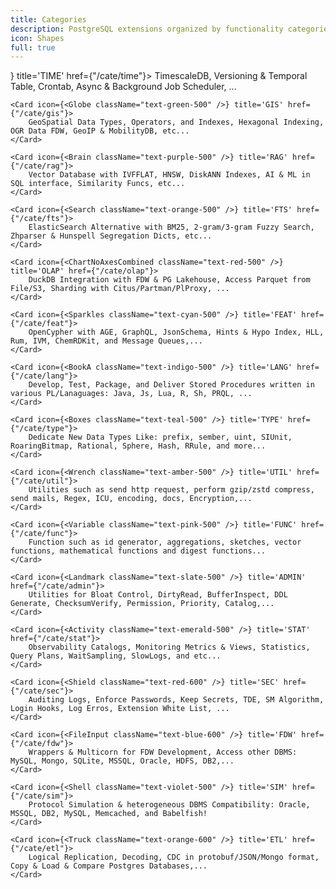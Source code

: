 ```yaml
---
title: Categories
description: PostgreSQL extensions organized by functionality categories
icon: Shapes
full: true
---
```



<Cards>
    <Card icon={<Clock className="text-blue-500" />} title='TIME' href={"/cate/time"}>
        TimescaleDB, Versioning & Temporal Table, Crontab, Async & Background Job Scheduler, ...
    </Card>

    <Card icon={<Globe className="text-green-500" />} title='GIS' href={"/cate/gis"}>
        GeoSpatial Data Types, Operators, and Indexes, Hexagonal Indexing, OGR Data FDW, GeoIP & MobilityDB, etc...
    </Card>

    <Card icon={<Brain className="text-purple-500" />} title='RAG' href={"/cate/rag"}>
        Vector Database with IVFFLAT, HNSW, DiskANN Indexes, AI & ML in SQL interface, Similarity Funcs, etc...
    </Card>

    <Card icon={<Search className="text-orange-500" />} title='FTS' href={"/cate/fts"}>
        ElasticSearch Alternative with BM25, 2-gram/3-gram Fuzzy Search, Zhparser & Hunspell Segregation Dicts, etc...
    </Card>

    <Card icon={<ChartNoAxesCombined className="text-red-500" />} title='OLAP' href={"/cate/olap"}>
        DuckDB Integration with FDW & PG Lakehouse, Access Parquet from File/S3, Sharding with Citus/Partman/PlProxy, ...
    </Card>

    <Card icon={<Sparkles className="text-cyan-500" />} title='FEAT' href={"/cate/feat"}>
        OpenCypher with AGE, GraphQL, JsonSchema, Hints & Hypo Index, HLL, Rum, IVM, ChemRDKit, and Message Queues,...
    </Card>

    <Card icon={<BookA className="text-indigo-500" />} title='LANG' href={"/cate/lang"}>
        Develop, Test, Package, and Deliver Stored Procedures written in various PL/Lanaguages: Java, Js, Lua, R, Sh, PRQL, ...
    </Card>

    <Card icon={<Boxes className="text-teal-500" />} title='TYPE' href={"/cate/type"}>
        Dedicate New Data Types Like: prefix, sember, uint, SIUnit, RoaringBitmap, Rational, Sphere, Hash, RRule, and more...
    </Card>

    <Card icon={<Wrench className="text-amber-500" />} title='UTIL' href={"/cate/util"}>
        Utilities such as send http request, perform gzip/zstd compress, send mails, Regex, ICU, encoding, docs, Encryption,...
    </Card>

    <Card icon={<Variable className="text-pink-500" />} title='FUNC' href={"/cate/func"}>
        Function such as id generator, aggregations, sketches, vector functions, mathematical functions and digest functions...
    </Card>

    <Card icon={<Landmark className="text-slate-500" />} title='ADMIN' href={"/cate/admin"}>
        Utilities for Bloat Control, DirtyRead, BufferInspect, DDL Generate, ChecksumVerify, Permission, Priority, Catalog,...
    </Card>

    <Card icon={<Activity className="text-emerald-500" />} title='STAT' href={"/cate/stat"}>
        Observability Catalogs, Monitoring Metrics & Views, Statistics, Query Plans, WaitSampling, SlowLogs, and etc...
    </Card>

    <Card icon={<Shield className="text-red-600" />} title='SEC' href={"/cate/sec"}>
        Auditing Logs, Enforce Passwords, Keep Secrets, TDE, SM Algorithm, Login Hooks, Log Erros, Extension White List, ...
    </Card>

    <Card icon={<FileInput className="text-blue-600" />} title='FDW' href={"/cate/fdw"}>
        Wrappers & Multicorn for FDW Development, Access other DBMS: MySQL, Mongo, SQLite, MSSQL, Oracle, HDFS, DB2,...
    </Card>

    <Card icon={<Shell className="text-violet-500" />} title='SIM' href={"/cate/sim"}>
        Protocol Simulation & heterogeneous DBMS Compatibility: Oracle, MSSQL, DB2, MySQL, Memcached, and Babelfish!
    </Card>

    <Card icon={<Truck className="text-orange-600" />} title='ETL' href={"/cate/etl"}>
        Logical Replication, Decoding, CDC in protobuf/JSON/Mongo format, Copy & Load & Compare Postgres Databases,...
    </Card>
</Cards>
